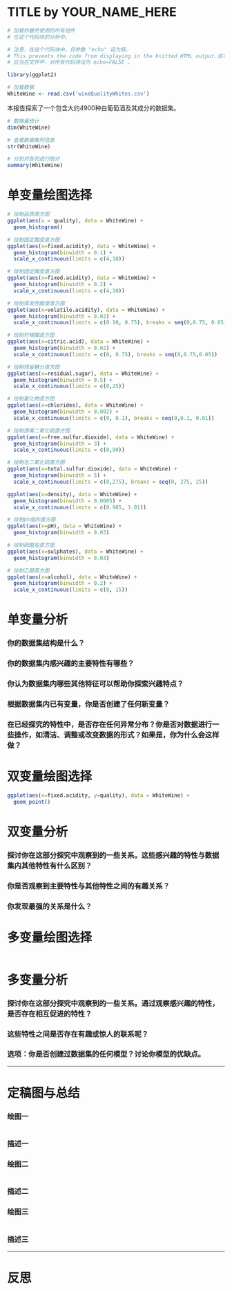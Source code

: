 TITLE by YOUR_NAME_HERE
========================================================

```r
# 加载你最终使用的所有组件
# 在这个代码块的分析中。

# 注意，在这个代码块中，将参数 "echo" 设为假。
# This prevents the code from displaying in the knitted HTML output.这可以避免代码混入 HTML 输出显示。
# 应当在文件中，对所有代码块设为 echo=FALSE 。

library(ggplot2)
```

```r
# 加载数据
WhiteWine <- read.csv('wineQualityWhites.csv')
```
本报告探索了一个包含大约4900种白葡萄酒及其成分的数据集。


```r
# 数据量统计
dim(WhiteWine)
```

```r
# 查看数据集列信息
str(WhiteWine)
```
```r
# 分别对各列进行统计
summary(WhiteWine)
```
# 单变量绘图选择
```r
# 绘制品质直方图
ggplot(aes(x = quality), data = WhiteWine) +
  geom_histogram()
```
```r
# 绘制固定酸度直方图
ggplot(aes(x=fixed.acidity), data = WhiteWine) +
  geom_histogram(binwidth = 0.1) +
  scale_x_continuous(limits = c(4,10))
```
```r
# 绘制固定酸度直方图
ggplot(aes(x=fixed.acidity), data = WhiteWine) +
  geom_histogram(binwidth = 0.2) +
  scale_x_continuous(limits = c(4,10))
```

```r
# 绘制挥发性酸度直方图
ggplot(aes(x=volatile.acidity), data = WhiteWine) +
  geom_histogram(binwidth = 0.02) +
  scale_x_continuous(limits = c(0.10, 0.75), breaks = seq(0,0.75, 0.05))
```

```r
# 绘制柠檬酸直方图
ggplot(aes(x=citric.acid), data = WhiteWine) +
  geom_histogram(binwidth = 0.02) +
  scale_x_continuous(limits = c(0, 0.75), breaks = seq(0,0.75,0.05))
```
```r
# 绘制残留糖分直方图
ggplot(aes(x=residual.sugar), data = WhiteWine) +
  geom_histogram(binwidth = 0.5) +
  scale_x_continuous(limits = c(0,25))
```
```r
# 绘制氯化物直方图
ggplot(aes(x=chlorides), data = WhiteWine) +
  geom_histogram(binwidth = 0.002) +
  scale_x_continuous(limits = c(0, 0.1), breaks = seq(0,0.1, 0.01))
```
```r
# 绘制游离二氧化硫直方图
ggplot(aes(x=free.sulfur.dioxide), data = WhiteWine) +
  geom_histogram(binwidth = 3) +
  scale_x_continuous(limits = c(0,90))
```
```r
# 绘制总二氧化硫直方图
ggplot(aes(x=total.sulfur.dioxide), data = WhiteWine) +
  geom_histogram(binwidth = 5) +
  scale_x_continuous(limits = c(0,275), breaks = seq(0, 275, 25))
```

```r
ggplot(aes(x=density), data = WhiteWine) +
  geom_histogram(binwidth = 0.0005) +
  scale_x_continuous(limits = c(0.985, 1.01))
```
```r
# 绘制ph值的直方图
ggplot(aes(x=pH), data = WhiteWine) +
  geom_histogram(binwidth = 0.03)
```
```r
# 绘制硫酸盐直方图
ggplot(aes(x=sulphates), data = WhiteWine) +
  geom_histogram(binwidth = 0.03)
```
```r
# 绘制乙醇直方图
ggplot(aes(x=alcohol), data = WhiteWine) +
  geom_histogram(binwidth = 0.2) +
  scale_x_continuous(limits = c(8, 15))
```


# 单变量分析

### 你的数据集结构是什么？

### 你的数据集内感兴趣的主要特性有哪些？

### 你认为数据集内哪些其他特征可以帮助你探索兴趣特点？

### 根据数据集内已有变量，你是否创建了任何新变量？

### 在已经探究的特性中，是否存在任何异常分布？你是否对数据进行一些操作，如清洁、调整或改变数据的形式？如果是，你为什么会这样做？



# 双变量绘图选择
```r
ggplot(aes(x=fixed.acidity, y=quality), data = WhiteWine) +
  geom_point()
```

# 双变量分析

### 探讨你在这部分探究中观察到的一些关系。这些感兴趣的特性与数据集内其他特性有什么区别？

### 你是否观察到主要特性与其他特性之间的有趣关系？

### 你发现最强的关系是什么？




# 多变量绘图选择

```r

```

# 多变量分析

###  探讨你在这部分探究中观察到的一些关系。通过观察感兴趣的特性，是否存在相互促进的特性？

### 这些特性之间是否存在有趣或惊人的联系呢？

### 选项：你是否创建过数据集的任何模型？讨论你模型的优缺点。

------

# 定稿图与总结

### 绘图一
```r

```

### 描述一


### 绘图二
```r

```

### 描述二


### 绘图三
```r

```

### 描述三

------

# 反思